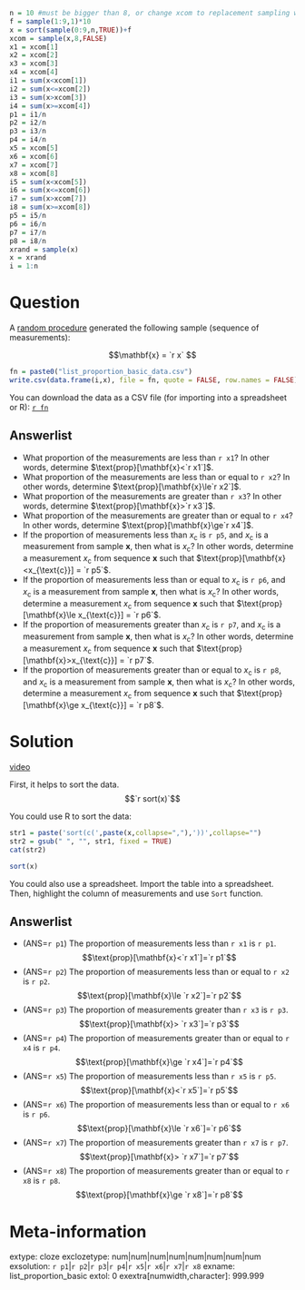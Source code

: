 ```r
n = 10 #must be bigger than 8, or change xcom to replacement sampling with T
f = sample(1:9,1)*10
x = sort(sample(0:9,n,TRUE))+f
xcom = sample(x,8,FALSE)
x1 = xcom[1]
x2 = xcom[2]
x3 = xcom[3]
x4 = xcom[4]
i1 = sum(x<xcom[1])
i2 = sum(x<=xcom[2])
i3 = sum(x>xcom[3])
i4 = sum(x>=xcom[4])
p1 = i1/n
p2 = i2/n
p3 = i3/n
p4 = i4/n
x5 = xcom[5]
x6 = xcom[6]
x7 = xcom[7]
x8 = xcom[8]
i5 = sum(x<xcom[5])
i6 = sum(x<=xcom[6])
i7 = sum(x>xcom[7])
i8 = sum(x>=xcom[8])
p5 = i5/n
p6 = i6/n
p7 = i7/n
p8 = i8/n
xrand = sample(x)
x = xrand
i = 1:n
```


Question
========

A [random procedure](https://en.wikipedia.org/wiki/Random_number_generation){target="blank"} generated the following sample (sequence of measurements):

$$\mathbf{x} = `r x` $$

```r
fn = paste0("list_proportion_basic_data.csv")
write.csv(data.frame(i,x), file = fn, quote = FALSE, row.names = FALSE)
```

You can download the data as a CSV file (for importing into a spreadsheet or R): 
[`r fn`](`r fn`)

Answerlist
--------
* What proportion of the measurements are less than `r x1`? In other words, determine $\text{prop}[\mathbf{x}<`r x1`]$.
* What proportion of the measurements are less than or equal to `r x2`? In other words, determine $\text{prop}[\mathbf{x}\le`r x2`]$.
* What proportion of the measurements are greater than `r x3`? In other words, determine $\text{prop}[\mathbf{x}>`r x3`]$.
* What proportion of the measurements are greater than or equal to `r x4`? In other words, determine $\text{prop}[\mathbf{x}\ge`r x4`]$.
* If the proportion of measurements less than $x_{\text{c}}$ is `r p5`, and $x_{\text{c}}$ is a measurement from sample $\mathbf{x}$, then what is $x_{\text{c}}$? In other words, determine a measurement $x_{\text{c}}$ from sequence $\mathbf{x}$ such that $\text{prop}[\mathbf{x}<x_{\text{c}}] = `r p5`$.
* If the proportion of measurements less than or equal to $x_{\text{c}}$ is `r p6`, and $x_{\text{c}}$ is a measurement from sample $\mathbf{x}$, then what is $x_{\text{c}}$? In other words, determine a measurement $x_{\text{c}}$ from sequence $\mathbf{x}$ such that $\text{prop}[\mathbf{x}\le x_{\text{c}}] = `r p6`$.
* If the proportion of measurements greater than $x_{\text{c}}$ is `r p7`, and $x_{\text{c}}$ is a measurement from sample $\mathbf{x}$, then what is $x_{\text{c}}$? In other words, determine a measurement $x_{\text{c}}$ from sequence $\mathbf{x}$ such that $\text{prop}[\mathbf{x}>x_{\text{c}}] = `r p7`$.
* If the proportion of measurements greater than or equal to $x_{\text{c}}$ is `r p8`, and $x_{\text{c}}$ is a measurement from sample $\mathbf{x}$, then what is $x_{\text{c}}$? In other words, determine a measurement $x_{\text{c}}$ from sequence $\mathbf{x}$ such that $\text{prop}[\mathbf{x}\ge x_{\text{c}}] = `r p8`$.


Solution
========

[video](https://vimeo.com/531899914){target="_blank"}

First, it helps to sort the data.
$$`r sort(x)`$$

You could use R to sort the data:

```r
str1 = paste('sort(c(',paste(x,collapse=","),'))',collapse="")
str2 = gsub(" ", "", str1, fixed = TRUE)
cat(str2)
```

```r
sort(x)
```

You could also use a spreadsheet. Import the table into a spreadsheet. Then, highlight the column of measurements and use ``Sort`` function.



Answerlist
--------
* (ANS=`r p1`) The proportion of measurements less than `r x1` is `r p1`. $$\text{prop}[\mathbf{x}<`r x1`]=`r p1`$$
* (ANS=`r p2`) The proportion of measurements less than or equal to `r x2` is `r p2`. $$\text{prop}[\mathbf{x}\le `r x2`]=`r p2`$$
* (ANS=`r p3`) The proportion of measurements greater than `r x3` is `r p3`. $$\text{prop}[\mathbf{x}> `r x3`]=`r p3`$$
* (ANS=`r p4`) The proportion of measurements greater than or equal to `r x4` is `r p4`. $$\text{prop}[\mathbf{x}\ge `r x4`]=`r p4`$$
* (ANS=`r x5`) The proportion of measurements less than `r x5` is `r p5`. $$\text{prop}[\mathbf{x}<`r x5`]=`r p5`$$
* (ANS=`r x6`) The proportion of measurements less than or equal to `r x6` is `r p6`. $$\text{prop}[\mathbf{x}\le `r x6`]=`r p6`$$
* (ANS=`r x7`) The proportion of measurements greater than `r x7` is `r p7`. $$\text{prop}[\mathbf{x}> `r x7`]=`r p7`$$
* (ANS=`r x8`) The proportion of measurements greater than or equal to `r x8` is `r p8`. $$\text{prop}[\mathbf{x}\ge `r x8`]=`r p8`$$


Meta-information
================
extype: cloze
exclozetype: num|num|num|num|num|num|num|num
exsolution: `r p1`|`r p2`|`r p3`|`r p4`|`r x5`|`r x6`|`r x7`|`r x8`
exname: list_proportion_basic
extol: 0
exextra[numwidth,character]: 999.999
